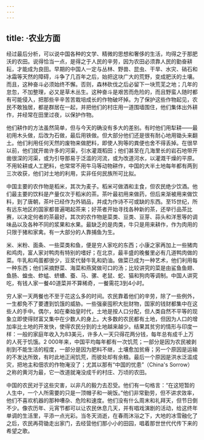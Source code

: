 ```yaml
---
---
---
```

title: ·农业方面
---




经过最后分析，可以说中国各种的文学、精微的思想和奢侈的生活，均得之于那肥沃的农田。说得恰当一点，是得之于人民的辛劳，因为农田必须靠人民的勤奋耕耘，才能成为良田。早期的中国人一定与丛林、野兽、昆虫、干旱、水灾、硝石和冰霜等天然的障碍，斗争了几百年之后，始把这块广大的荒野，变成肥沃的土壤。而且，这种奋斗必须始终不懈。否则，森林砍伐之后必留下一块荒芜之地；几年的怠忽，不加整理，必又是草木丛生。这种奋斗是艰苦而危险的，而且野蛮人随时都有可能侵入，把那些辛辛苦苦栽培成长的作物破坏掉。为了保护这些作物起见，农民不敢独居，都是群居在一起，并把他们的村庄用一道围墙围住，他们集体出外耕作，并经常在田里过夜，以保护作物。

他们耕作的方法虽然简单，但与今天的确没有多大的差别。有时他们用犁耕——最初用木头做，后改为石做，最后用铁做。但大部分他们还是很有耐心地用锄头来翻土。他们利用任何天然的废物来做肥料，即使人狗等的粪便也舍不得丢掉。在很早以前，他们就开凿许多的河渠，引水灌溉稻田；他们甚至在几海里长的岩石地带开凿很深的河渠，或为引导那易于泛滥的河流，或为改道河水，以灌溉干燥的平原。不用轮耕或人工肥料，也常常不用牛马等动物耕作，中国的大半土地每年都有两到三次收获，他们对土地的利用，实非任何民族所可比拟。

中国主要的农作物是稻米，其次为麦子。稻米可做酒和主食，但农民绝少饮酒。他们最主要的饮料是产量仅次于稻米的茶。茶叶最初用来做药，但后来渐被用来做饮料，到了唐朝，茶叶已经作为外销品，并成为作诗不可或缺的东西。至15世纪，所有远东地区的国家都普遍喝起茶来；好茶者开始寻找各种新的茶，还举行品茶比赛，以决定何者的茶最好。其次的农作物是菜类、豆类、豆芽、蒜头和洋葱等的调味品以及各种不同的浆果和水果。最缺乏的是肉类，牛只是用来耕作，作为肉用的只限于猪和家禽。有一大部分的人靠捕鱼为生。

米、米粉、面条、一些菜类和鱼，便是穷人家吃的东西；小康之家再加上一些猪肉和鸡肉，富人家对鸭肉有特别的嗜好；在北京，最丰盛的晚餐里必有几道鸭肉做的菜。牛乳和鸡蛋都很少，豆浆代替牛乳和奶油。做菜已成为一种艺术，他们利用每一种东西；他们采摘野菜、海菜和燕窝做可口的汤；比较讲究的菜是由鲨鱼鱼翅、鱼肠、蝗虫、蚱蜢、蛴螬、蚕、马、骡、老鼠、蛇、猫和狗肉等调制。中国人讲究吃，有钱人家一餐40道菜并不算稀奇，一餐需花3到4小时。

穷人家一天两餐也不至于花这么多的时间。农民靠着他们的辛劳，除了一些例外，一生都免不了要遭到饥饿的威胁。一些强豪囤积大批财物，国家的钱财都集中在这些人的手中。偶尔，如在秦始皇时代，土地是按人口分配，但人类自然不平等的现象立即使得财富又集中在少数人的身上。大多数的农民都有土地，但因为人口的增加率比土地的开发快，使得农民分到的土地越来越少。结果其贫穷的情形与印度一样：一般的家庭年收入为83美元，许多人一天只得花两分钱，每年总有成千上万的人死于饥饿。2 000年来，中国平均每年都有一次饥荒；一部分是因为农民被剥削到不能生活的程度，一部分是因为肥料不继，土壤愈加贫瘠；另一个原因是运输的不发达所致，有时此地正闹饥荒，而彼处却有余粮。最后一个原因是洪水泛滥成灾，把地主和佃农的作物淹没了；尤其以那有“中国的忧患”（China's Sorrow）之称的黄河为最，它一改道就淹没成千的村庄、万顷的农田。

中国的农民对于这些灾害，以非凡的毅力去忍受。他们有一句格言：“在这短暂的人生中，一个人所需要的只是一顶帽子和一碗饭。”他们非常勤劳，但不讲求效率，他们不喜欢机器的那种嘈杂、危险和速度。他们没有什么周末和礼拜天，但节日倒不少。像农历年、元宵节都可以让农民休息几天，并有唱戏演剧的活动，给这终年单调的生活里，平添一点光彩。当冬天消逝，在春雨沐浴之下，大地的冰雪融化了之后，农民再荷锄走出家门，去经营他们那小小的田园，唱着那世世代代传下来的希望之歌。